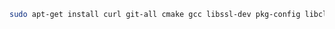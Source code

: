 ```bash
sudo apt-get install curl git-all cmake gcc libssl-dev pkg-config libclang-dev libpq-dev build-essential
```
